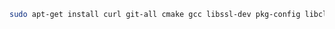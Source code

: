 ```bash
sudo apt-get install curl git-all cmake gcc libssl-dev pkg-config libclang-dev libpq-dev build-essential
```
